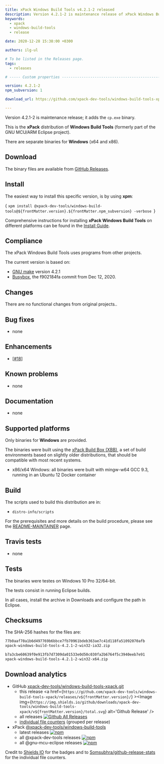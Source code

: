 ```yaml
---
title: xPack Windows Build Tools v4.2.1-2 released
description: Version 4.2.1-2 is maintenance release of xPack Windows Build Tools.
keywords:
  - xpack
  - windows-build-tools
  - release

date: 2020-12-28 15:38:00 +0300

authors: ilg-ul

# To be listed in the Releases page.
tags:
  - releases

# ----- Custom properties -----------------------------------------------------

version: 4.2.1-2
npm_subversion: 1

download_url: https://github.com/xpack-dev-tools/windows-build-tools-xpack/releases/tag/v4.2.1-2/

---
```


<head>
  <title>{frontMatter.title}</title>
  <meta property="og:title" content={frontMatter.title} />
</head>

Version 4.2.1-2 is maintenance release; it adds the `cp.exe` binary.

<!-- truncate -->


This is the **xPack** distribution of **Windows Build Tools** (formerly part
of the GNU MCU/ARM Eclipse project).

There are separate binaries for **Windows** (x64 and x86).

## Download

The binary files are available from <a href={frontMatter.download_url}>GitHub Releases</a>.

## Install

The easiest way to install this specific version, is by using **xpm**:

<CodeBlock language="console"> {
`xpm install @xpack-dev-tools/windows-build-tools@${frontMatter.version}.${frontMatter.npm_subversion} -verbose
`} </CodeBlock>

Comprehensive instructions for installing **xPack Windows Build Tools** on different platforms
can be found in the [Install Guide](/docs/install/).

## Compliance

The xPack Windows Build Tools uses programs from other projects.

The current version is based on:

- [GNU make](https://ftpmirror.gnu.org/make/) version 4.2.1
- [Busybox](https://github.com/rmyorston/busybox-w32), the f902184fa commit from Dec 12, 2020.

## Changes

There are no functional changes from original projects..

## Bug fixes

- none

## Enhancements

- [[#18](https://github.com/xpack-dev-tools/windows-build-tools-xpack/issues/18)]

## Known problems

- none

## Documentation

- none

## Supported platforms

Only binaries for **Windows** are provided.

The binaries were built using the
[xPack Build Box (XBB)](https://github.com/xpack/xpack-build-box), a set
of build environments based on slightly older distributions, that should be
compatible with most recent systems.

- x86/x64 Windows: all binaries were built with mingw-w64 GCC 9.3, running in an
  Ubuntu 12 Docker container

## Build

The scripts used to build this distribution are in:

- `distro-info/scripts`

For the prerequisites and more details on the build procedure, please see the
[README-MAINTAINER](https://github.com/xpack-dev-tools/windows-build-tools-xpack/blob/xpack/README-MAINTAINER.md) page.

## Travis tests

- none

## Tests

The binaries were testes on Windows 10 Pro 32/64-bit.

The tests consist in running Eclipse builds.

In all cases, install the archive in Downloads and configure the path
in Eclipse.

## Checksums

The SHA-256 hashes for the files are:

```txt
77b0aaf70a1b6d497769b6bbce7fb70961bdeb363ae7c41d118fa51092070afb
xpack-windows-build-tools-4.2.1-2-win32-ia32.zip

b7a3cbe60639f0e913fb7d7309da01533e0d50c030fa2b6764f5c3940eeb7e91
xpack-windows-build-tools-4.2.1-2-win32-x64.zip
```

## Download analytics

- GitHub [xpack-dev-tools/windows-build-tools-xpack.git](https://github.com/xpack-dev-tools/windows-build-tools-xpack/)
  - this release <a href={`https://github.com/xpack-dev-tools/windows-build-tools-xpack/releases/v${frontMatter.version}/`} ><Image img={`https://img.shields.io/github/downloads/xpack-dev-tools/windows-build-tools-xpack/v${frontMatter.version}/total.svg`} alt='Github Release' /></a>
  - all releases [![Github All Releases](https://img.shields.io/github/downloads/xpack-dev-tools/windows-build-tools-xpack/total.svg)](https://github.com/xpack-dev-tools/windows-build-tools-xpack/releases/)
  - [individual file counters](https://somsubhra.github.io/github-release-stats/?username=xpack-dev-tools&repository=windows-build-tools-xpack) (grouped per release)
- xPack [@xpack-dev-tools/windows-build-tools](https://github.com/xpack-dev-tools/windows-build-tools-xpack/)
  - latest releases [![npm](https://img.shields.io/npm/dw/@xpack-dev-tools/windows-build-tools.svg)](https://www.npmjs.com/package/@xpack-dev-tools/windows-build-tools/)
  - all @xpack-dev-tools releases [![npm](https://img.shields.io/npm/dt/@xpack-dev-tools/windows-build-tools.svg)](https://www.npmjs.com/package/@xpack-dev-tools/windows-build-tools/)
  - all @gnu-mcu-eclipse releases [![npm](https://img.shields.io/npm/dt/@gnu-mcu-eclipse/windows-build-tools.svg)](https://www.npmjs.com/package/@gnu-mcu-eclipse/windows-build-tools/)

Credit to [Shields IO](https://shields.io) for the badges and to
[Somsubhra/github-release-stats](https://github.com/Somsubhra/github-release-stats)
for the individual file counters.
